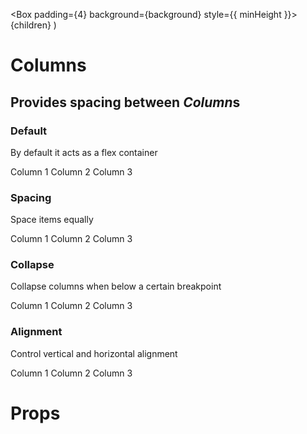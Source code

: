 

  <Box padding={4} background={background} style={{ minHeight }}>
    {children}
  </Box>
)

<Meta title="Layout/Columns" component={Columns} />

# Columns

## Provides spacing between *Column*s

<Box marginY={3}>
  <AlertMessage
    type="error"
    title="Please use the Grid component for page layouts."
  />
</Box>

### Default

By default it acts as a flex container

<Canvas>
  <Story name="Default">
    <Columns>
      <Column>
        <DemoBox background="blue100">
          <Text>Column 1</Text>
        </DemoBox>
      </Column>
      <Column>
        <DemoBox background="blue200">
          <Text>Column 2</Text>
        </DemoBox>
      </Column>
      <Column background="blue300">
        <DemoBox background="blue300">
          <Text>Column 3</Text>
        </DemoBox>
      </Column>
    </Columns>
  </Story>
</Canvas>

### Spacing

Space items equally

<Canvas>
  <Story name="Spacing">
    <Columns space={2}>
      <Column>
        <DemoBox background="blue100">
          <Text>Column 1</Text>
        </DemoBox>
      </Column>
      <Column>
        <DemoBox background="blue200">
          <Text>Column 2</Text>
        </DemoBox>
      </Column>
      <Column>
        <DemoBox background="blue300">
          <Text>Column 3</Text>
        </DemoBox>
      </Column>
    </Columns>
  </Story>
</Canvas>

### Collapse

Collapse columns when below a certain breakpoint

<Canvas>
  <Story name="Collapse">
    <Columns collapseBelow="lg">
      <Column>
        <DemoBox background="blue100">
          <Text>Column 1</Text>
        </DemoBox>
      </Column>
      <Column>
        <DemoBox background="blue200">
          <Text>Column 2</Text>
        </DemoBox>
      </Column>
      <Column>
        <DemoBox background="blue300">
          <Text>Column 3</Text>
        </DemoBox>
      </Column>
    </Columns>
  </Story>
</Canvas>

### Alignment

Control vertical and horizontal alignment

<Canvas>
  <Story name="Alignment">
    <Columns space={2} collapseBelow="lg" alignY="center">
      <Column>
        <DemoBox background="blue100">
          <Text>Column 1</Text>
        </DemoBox>
      </Column>
      <Column>
        <DemoBox background="blue200" minHeight={200}>
          <Text>Column 2</Text>
        </DemoBox>
      </Column>
      <Column>
        <DemoBox background="blue300">
          <Text>Column 3</Text>
        </DemoBox>
      </Column>
    </Columns>
  </Story>
</Canvas>

# Props

<ArgsTable of={Columns} />
